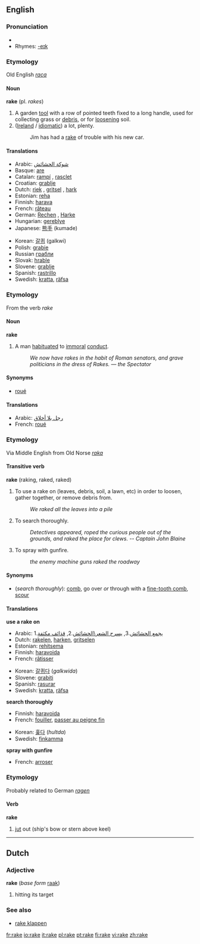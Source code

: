 ==English==
===Pronunciation===
*{{audio|en-us-rake.ogg|Audio (US)}}
*Rhymes: [[Rhymes:English:-eɪk|-eɪk]]
===Etymology===
Old English ''[[raca]]''
====Noun====
'''rake''' (pl. ''rakes'')

#A garden [[tool]] with a row of pointed teeth fixed to a long handle, used for collecting grass or [[debris]], or for [[loosen]]ing soil.
#([[Ireland]] / [[idiomatic]]) a lot, plenty.
#:Jim has had a [[rake]] of trouble with his new car.

====Translations====
{{top}}
*Arabic: [[شوكة الحشائش]] 
*Basque: [[are]]
*Catalan: [[rampí]] {{m}}, [[rasclet]] {{m}}
*Croatian: [[grablje]] {{f}} {{p}}
*Dutch: [[riek]] {{m}}, [[gritsel]] {{m}}, [[hark#Dutch|hark]] {{m}}
*Estonian: [[reha]]
*Finnish: [[harava]]
*French: [[râteau]] {{m}}
*German: [[Rechen]] {{m}}, [[Harke]] {{f}}
*Hungarian: [[gereblye]]
*Japanese: [[熊手]] (kumade)
{{mid}}
*Korean: [[갈퀴]] (galkwi)
*Polish: [[grabie]] {{p}}
*Russian [[грабли]]
*Slovak: [[hrable]]
*Slovene: [[grablje]] {{f}} {{p}}
*Spanish: [[rastrillo]] {{m}}
*Swedish: [[kratta]], [[räfsa]]
{{bottom}}

===Etymology===
From the verb ''rake''
====Noun====
'''rake'''

#A man [[habituate]]d to [[immoral]] [[conduct]].
#:''We now have rakes in the habit of Roman senators, and grave politicians in the dress of Rakes. &mdash; the Spectator''

====Synonyms====
* [[roué]]

====Translations====
{{top}}
*Arabic: [[رجل بلا أخلاق]]
*French: [[roué#French|roué]] {{m}}
{{mid}}
{{bottom}}

===Etymology===
Via Middle English from Old Norse ''[[raka]]''
====Transitive verb====
'''rake''' (raking, raked, raked)

#To use a rake on (leaves, debris, soil, a lawn, etc) in order to loosen, gather together, or remove debris from.
#:''We raked all the leaves into a pile''
#To search thoroughly.
#:''Detectives appeared, roped the curious people out of the grounds, and raked the place for clews.  -- Captain John Blaine''
#To spray with gunfire.
#:''the enemy machine guns raked the roadway''

====Synonyms====
*(''search thoroughly''): [[comb]], go over ''or'' through with a [[fine-tooth comb]], [[scour]]

====Translations====
'''use a rake on'''
{{top}}
*Arabic: 1.[[يجمع الحشائش]].3, [[يسرح الشعر\الحشائش]].2, [[قذائف مكثفة]]
*Dutch: [[rakelen]], [[harken]], [[gritselen]]
*Estonian: [[rehitsema]]
*Finnish: [[haravoida]]
*French: [[râtisser]]
{{mid}}
*Korean: [[갈퀴다]] (''galkwida'')
*Slovene: [[grabiti]]
*Spanish: [[rasurar]]
*Swedish: [[kratta]], [[räfsa]]
{{bottom}}

'''search thoroughly'''
{{top}}
*Finnish: [[haravoida]]
*French: [[fouiller]], [[passer au peigne fin]]
{{mid}}
*Korean: [[훑다]] (''hultda'')
*Swedish: [[finkamma]]
{{bottom}}

'''spray with gunfire'''
{{top}}
*French: [[arroser]]
{{mid}}
{{bottom}}

===Etymology===
Probably related to German ''[[ragen]]''
====Verb====
'''rake'''

# [[jut]] out (ship's bow or stern above keel)

----

==Dutch==
=== Adjective ===
'''rake''' (''base form'' [[raak]])

# hitting its target

===See also===
*[[rake klappen]]

[[fr:rake]]
[[io:rake]]
[[it:rake]]
[[pl:rake]]
[[pt:rake]]
[[fi:rake]]
[[vi:rake]]
[[zh:rake]]